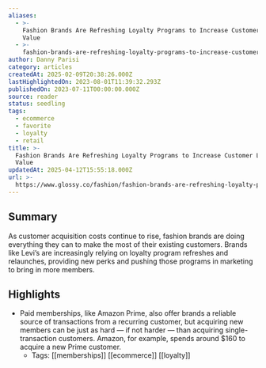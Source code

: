 ```yaml
---
aliases:
  - >-
    Fashion Brands Are Refreshing Loyalty Programs to Increase Customer Lifetime
    Value
  - >-
    fashion-brands-are-refreshing-loyalty-programs-to-increase-customer-lifetime-value
author: Danny Parisi
category: articles
createdAt: 2025-02-09T20:38:26.000Z
lastHighlightedOn: 2023-08-01T11:39:32.293Z
publishedOn: 2023-07-11T00:00:00.000Z
source: reader
status: seedling
tags:
  - ecommerce
  - favorite
  - loyalty
  - retail
title: >-
  Fashion Brands Are Refreshing Loyalty Programs to Increase Customer Lifetime
  Value
updatedAt: 2025-04-12T15:55:18.000Z
url: >-
  https://www.glossy.co/fashion/fashion-brands-are-refreshing-loyalty-programs-to-increase-customer-lifetime-value/?utm_source=Sailthru&utm_medium=email&utm_campaign=Issue:%202023-07-12%20Retail%20Dive%20Newsletter%20%5Bissue:52330%5D&utm_term=Retail%20Dive
---
```

## Summary

As customer acquisition costs continue to rise, fashion brands are doing everything they can to make the most of their existing customers. Brands like Levi’s are increasingly relying on loyalty program refreshes and relaunches, providing new perks and pushing those programs in marketing to bring in more members.

## Highlights

- Paid memberships, like Amazon Prime, also offer brands a reliable source of transactions from a recurring customer, but acquiring new members can be just as hard — if not harder — than acquiring single-transaction customers. Amazon, for example, spends around $160 to acquire a new Prime customer.
    - Tags: [[memberships]] [[ecommerce]] [[loyalty]]

